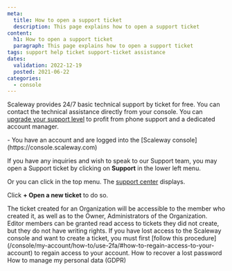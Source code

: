 ```yaml
---
meta:
  title: How to open a support ticket
  description: This page explains how to open a support ticket
content:
  h1: How to open a support ticket
  paragraph: This page explains how to open a support ticket
tags: support help ticket support-ticket assistance
dates:
  validation: 2022-12-19
  posted: 2021-06-22
categories:
  - console
---
```


Scaleway provides 24/7 basic technical support by ticket for free. You can contact the technical assistance directly from your console. You can [upgrade your support level](/console/my-account/how-to/configure-support-plans/) to profit from phone support and a dedicated account manager.

<Macro id="iam-requirements" />
 
<Message type="requirement">
  - You have an account and are logged into the [Scaleway console](https://console.scaleway.com) 
</Message>

If you have any inquiries and wish to speak to our Support team, you may open a Support ticket by clicking on **Support** in the lower left menu. 

<Lightbox src="scaleway-support-in-the-menu.webp" alt="" />

Or you can click <Icon name="assistance" /> in the top menu. The [support center](https://console.scaleway.com/support/tickets) displays.

<Lightbox src="scaleway-support-center.webp" alt="" />

Click **+ Open a new ticket** to do so. 

<Message type="note">
  The ticket created for an Organization will be accessible to the member who created it, as well as to the Owner, Administrators of the Organization. Editor members can be granted read access to tickets they did not create, but they do not have writing rights.
</Message>

<Message type="important">
  If you have lost access to the Scaleway console and want to create a ticket, you must first [follow this procedure](/console/my-account/how-to/use-2fa/#how-to-regain-access-to-your-account) to regain access to your account. 
</Message>



<Navigation title="See Also">
  <PreviousButton to="/console/my-account/how-to/recover-a-lost-password/">How to recover a lost password</PreviousButton>
  <NextButton to="/console/my-account/how-to/manage-my-personal-data-gdpr/">How to manage my personal data (GDPR)</NextButton>
</Navigation>
